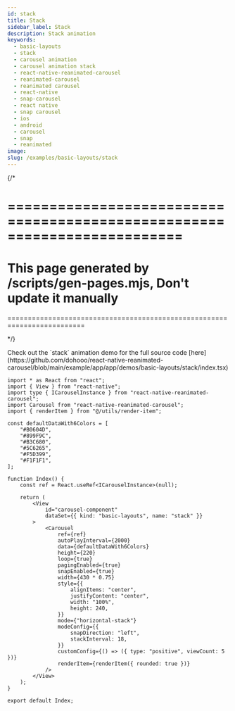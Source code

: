 ```yaml
---
id: stack
title: Stack
sidebar_label: Stack
description: Stack animation
keywords:
  - basic-layouts
  - stack
  - carousel animation
  - carousel animation stack
  - react-native-reanimated-carousel
  - reanimated-carousel
  - reanimated carousel
  - react-native
  - snap-carousel
  - react native
  - snap carousel
  - ios
  - android
  - carousel
  - snap
  - reanimated
image:
slug: /examples/basic-layouts/stack
---
```


{/* 

=========================================================================
=========================================================================
This page generated by /scripts/gen-pages.mjs, Don't update it manually 
=========================================================================
=========================================================================

*/}


<Callout type="info" emoji="💡">
  Check out the `stack` animation demo for the full source code [here](https://github.com/dohooo/react-native-reanimated-carousel/blob/main/example/app/app/demos/basic-layouts/stack/index.tsx)
</Callout>

<Demo kind="basic-layouts" name="stack" />

```tsx copy
import * as React from "react";
import { View } from "react-native";
import type { ICarouselInstance } from "react-native-reanimated-carousel";
import Carousel from "react-native-reanimated-carousel";
import { renderItem } from "@/utils/render-item";

const defaultDataWith6Colors = [
	"#B0604D",
	"#899F9C",
	"#B3C680",
	"#5C6265",
	"#F5D399",
	"#F1F1F1",
];

function Index() {
	const ref = React.useRef<ICarouselInstance>(null);

	return (
		<View
			id="carousel-component"
			dataSet={{ kind: "basic-layouts", name: "stack" }}
		>
			<Carousel
				ref={ref}
				autoPlayInterval={2000}
				data={defaultDataWith6Colors}
				height={220}
				loop={true}
				pagingEnabled={true}
				snapEnabled={true}
				width={430 * 0.75}
				style={{
					alignItems: "center",
					justifyContent: "center",
					width: "100%",
					height: 240,
				}}
				mode={"horizontal-stack"}
				modeConfig={{
					snapDirection: "left",
					stackInterval: 18,
				}}
				customConfig={() => ({ type: "positive", viewCount: 5 })}
				renderItem={renderItem({ rounded: true })}
			/>
		</View>
	);
}

export default Index;

```